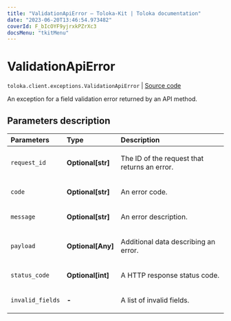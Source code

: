 ```yaml
---
title: "ValidationApiError — Toloka-Kit | Toloka documentation"
date: "2023-06-20T13:46:54.973482"
coverId: F_bIcOYF9yjrxkPZrXc3
docsMenu: "tkitMenu"
---
```


# ValidationApiError

`toloka.client.exceptions.ValidationApiError` | [Source code](https://github.com/Toloka/toloka-kit/blob/v1.2.0/src/client/exceptions.py#L92)

An exception for a field validation error returned by an API method.

## Parameters description

| Parameters | Type | Description |
| :----------| :----| :-----------|
`request_id`|**Optional\[str\]**|<p>The ID of the request that returns an error.</p>
`code`|**Optional\[str\]**|<p>An error code.</p>
`message`|**Optional\[str\]**|<p>An error description.</p>
`payload`|**Optional\[Any\]**|<p>Additional data describing an error.</p>
`status_code`|**Optional\[int\]**|<p>A HTTP response status code.</p>
`invalid_fields`|**-**|<p>A list of invalid fields.</p>